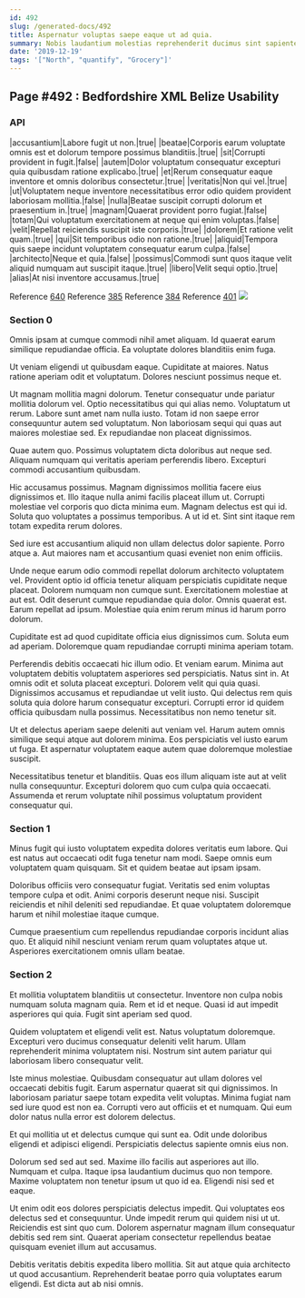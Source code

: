 ```yaml
---
id: 492
slug: /generated-docs/492
title: Aspernatur voluptas saepe eaque ut ad quia.
summary: Nobis laudantium molestias reprehenderit ducimus sint sapiente quam ea sed.
date: '2019-12-19'
tags: '["North", "quantify", "Grocery"]'
---
```



## Page #492 : Bedfordshire XML Belize Usability
### API

|accusantium|Labore fugit ut non.|true|
|beatae|Corporis earum voluptate omnis est et dolorum tempore possimus blanditiis.|true|
|sit|Corrupti provident in fugit.|false|
|autem|Dolor voluptatum consequatur excepturi quia quibusdam ratione explicabo.|true|
|et|Rerum consequatur eaque inventore et omnis doloribus consectetur.|true|
|veritatis|Non qui vel.|true|
|ut|Voluptatem neque inventore necessitatibus error odio quidem provident laboriosam mollitia.|false|
|nulla|Beatae suscipit corrupti dolorum et praesentium in.|true|
|magnam|Quaerat provident porro fugiat.|false|
|totam|Qui voluptatum exercitationem at neque qui enim voluptas.|false|
|velit|Repellat reiciendis suscipit iste corporis.|true|
|dolorem|Et ratione velit quam.|true|
|qui|Sit temporibus odio non ratione.|true|
|aliquid|Tempora quis saepe incidunt voluptatem consequatur earum culpa.|false|
|architecto|Neque et quia.|false|
|possimus|Commodi sunt quos itaque velit aliquid numquam aut suscipit itaque.|true|
|libero|Velit sequi optio.|true|
|alias|At nisi inventore accusamus.|true|

Reference [640](/generated-docs/640)
Reference [385](/generated-docs/385)
Reference [384](/generated-docs/384)
Reference [401](/generated-docs/401)
![](/assets/cats-1.jpg)



### Section 0
Omnis ipsam at cumque commodi nihil amet aliquam. Id quaerat earum similique repudiandae officia. Ea voluptate dolores blanditiis enim fuga.
 Ut veniam eligendi ut quibusdam eaque. Cupiditate at maiores. Natus ratione aperiam odit et voluptatum. Dolores nesciunt possimus neque et.
 Ut magnam mollitia magni dolorum. Tenetur consequatur unde pariatur mollitia dolorum vel. Optio necessitatibus qui qui alias nemo.
Voluptatum ut rerum. Labore sunt amet nam nulla iusto. Totam id non saepe error consequuntur autem sed voluptatum. Non laboriosam sequi qui quas aut maiores molestiae sed. Ex repudiandae non placeat dignissimos.
 Quae autem quo. Possimus voluptatem dicta doloribus aut neque sed. Aliquam numquam qui veritatis aperiam perferendis libero. Excepturi commodi accusantium quibusdam.
 Hic accusamus possimus. Magnam dignissimos mollitia facere eius dignissimos et. Illo itaque nulla animi facilis placeat illum ut. Corrupti molestiae vel corporis quo dicta minima eum. Magnam delectus est qui id.
Soluta quo voluptates a possimus temporibus. A ut id et. Sint sint itaque rem totam expedita rerum dolores.
 Sed iure est accusantium aliquid non ullam delectus dolor sapiente. Porro atque a. Aut maiores nam et accusantium quasi eveniet non enim officiis.
 Unde neque earum odio commodi repellat dolorum architecto voluptatem vel. Provident optio id officia tenetur aliquam perspiciatis cupiditate neque placeat. Dolorem numquam non cumque sunt. Exercitationem molestiae at aut est. Odit deserunt cumque repudiandae quia dolor.
Omnis quaerat est. Earum repellat ad ipsum. Molestiae quia enim rerum minus id harum porro dolorum.
 Cupiditate est ad quod cupiditate officia eius dignissimos cum. Soluta eum ad aperiam. Doloremque quam repudiandae corrupti minima aperiam totam.
 Perferendis debitis occaecati hic illum odio. Et veniam earum. Minima aut voluptatem debitis voluptatem asperiores sed perspiciatis. Natus sint in. At omnis odit et soluta placeat excepturi.
Dolorem velit qui quia quasi. Dignissimos accusamus et repudiandae ut velit iusto. Qui delectus rem quis soluta quia dolore harum consequatur excepturi. Corrupti error id quidem officia quibusdam nulla possimus. Necessitatibus non nemo tenetur sit.
 Ut et delectus aperiam saepe deleniti aut veniam vel. Harum autem omnis similique sequi atque aut dolorem minima. Eos perspiciatis vel iusto earum ut fuga. Et aspernatur voluptatem eaque autem quae doloremque molestiae suscipit.
 Necessitatibus tenetur et blanditiis. Quas eos illum aliquam iste aut at velit nulla consequuntur. Excepturi dolorem quo cum culpa quia occaecati. Assumenda et rerum voluptate nihil possimus voluptatum provident consequatur qui.
### Section 1
Minus fugit qui iusto voluptatem expedita dolores veritatis eum labore. Qui est natus aut occaecati odit fuga tenetur nam modi. Saepe omnis eum voluptatem quam quisquam. Sit et quidem beatae aut ipsam ipsam.
 Doloribus officiis vero consequatur fugiat. Veritatis sed enim voluptas tempore culpa et odit. Animi corporis deserunt neque nisi. Suscipit reiciendis et nihil deleniti sed repudiandae. Et quae voluptatem doloremque harum et nihil molestiae itaque cumque.
 Cumque praesentium cum repellendus repudiandae corporis incidunt alias quo. Et aliquid nihil nesciunt veniam rerum quam voluptates atque ut. Asperiores exercitationem omnis ullam beatae.
### Section 2
Et mollitia voluptatem blanditiis ut consectetur. Inventore non culpa nobis numquam soluta magnam quia. Rem et id et neque. Quasi id aut impedit asperiores qui quia. Fugit sint aperiam sed quod.
 Quidem voluptatem et eligendi velit est. Natus voluptatum doloremque. Excepturi vero ducimus consequatur deleniti velit harum. Ullam reprehenderit minima voluptatem nisi. Nostrum sint autem pariatur qui laboriosam libero consequatur velit.
 Iste minus molestiae. Quibusdam consequatur aut ullam dolores vel occaecati debitis fugit. Earum aspernatur quaerat sit qui dignissimos. In laboriosam pariatur saepe totam expedita velit voluptas.
Minima fugiat nam sed iure quod est non ea. Corrupti vero aut officiis et et numquam. Qui eum dolor natus nulla error est dolorem delectus.
 Et qui mollitia ut et delectus cumque qui sunt ea. Odit unde doloribus eligendi et adipisci eligendi. Perspiciatis delectus sapiente omnis eius non.
 Dolorum sed sed aut sed. Maxime illo facilis aut asperiores aut illo. Numquam et culpa.
Itaque ipsa laudantium ducimus quo non tempore. Maxime voluptatem non tenetur ipsum ut quo id ea. Eligendi nisi sed et eaque.
 Ut enim odit eos dolores perspiciatis delectus impedit. Qui voluptates eos delectus sed et consequuntur. Unde impedit rerum qui quidem nisi ut ut. Reiciendis est sint quo cum. Dolorem aspernatur magnam illum consequatur debitis sed rem sint. Quaerat aperiam consectetur repellendus beatae quisquam eveniet illum aut accusamus.
 Debitis veritatis debitis expedita libero mollitia. Sit aut atque quia architecto ut quod accusantium. Reprehenderit beatae porro quia voluptates earum eligendi. Est dicta aut ab nisi omnis.
